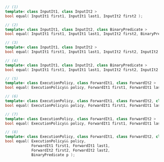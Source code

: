 ```cpp
// (1)
template< class InputIt1, class InputIt2 >
bool equal( InputIt1 first1, InputIt1 last1, InputIt2 first2 );

// (2)
template< class InputIt1, class InputIt2, class BinaryPredicate >
bool equal( InputIt1 first1, InputIt1 last1, InputIt2 first2, BinaryPredicate p );

// (3)
template< class InputIt1, class InputIt2 >
bool equal( InputIt1 first1, InputIt1 last1, InputIt2 first2, InputIt2 last2 );

// (4)
template< class InputIt1, class InputIt2, class BinaryPredicate >
bool equal( InputIt1 first1, InputIt1 last1, InputIt2 first2, InputIt2 last2, BinaryPredicate p );

// (5)
template< class ExecutionPolicy, class ForwardIt1, class ForwardIt2 >
bool equal( ExecutionPolicy&& policy, ForwardIt1 first1, ForwardIt1 last1, ForwardIt2 first2 );

// (6)
template< class ExecutionPolicy, class ForwardIt1, class ForwardIt2, class BinaryPredicate >
bool equal( ExecutionPolicy&& policy, ForwardIt1 first1, ForwardIt1 last1, ForwardIt2 first2, BinaryPredicate p );

// (7)
template< class ExecutionPolicy, class ForwardIt1, class ForwardIt2 >
bool equal( ExecutionPolicy&& policy, ForwardIt1 first1, ForwardIt1 last1, ForwardIt2 first2, ForwardIt2 last2 );

// (8)
template< class ExecutionPolicy, class ForwardIt1, class ForwardIt2, class BinaryPredicate >
bool equal( ExecutionPolicy&& policy,
            ForwardIt1 first1, ForwardIt1 last1,
            ForwardIt2 first2, ForwardIt2 last2,
            BinaryPredicate p );
```
